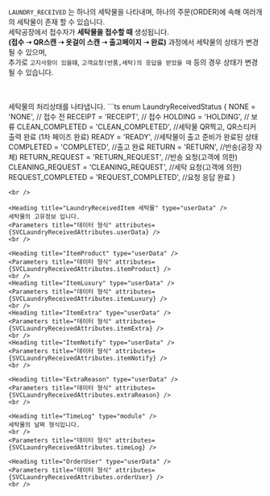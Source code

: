
<Heading title="Laundry_Received란?" />

`LAUNDRY_RECEIVED` 는 하나의 세탁물을 나타내며, 하나의 주문(ORDER)에 속해 여러개의 세탁물이 존재 할 수 있습니다.<br />
세탁공장에서 접수자가 **세탁물을 접수할 때** 생성됩니다. <br />
**(접수 ➝ QR스캔 ➝ 옷걸이 스캔 ➝ 출고페이지 ➝ 완료)** 과정에서 세탁물의 상태가 변경 될 수 있으며,<br />
추가로 `고지사항이 있을떄`, `고객요청(반품,세탁)의 응답을 받았을 때` 등의 경우 상태가 변경 될 수 있습니다.

<br />

<Heading title="SVCLAUNDRY_RECEIVED 컨테이너" type="doc" />
<Parameters title="데이터 형식" attributes={SVCLaundryReceivedAttributes.root} />
<br />

<Heading title="LaundryReceivedStatus" type="module" />
세탁물의 처리상태를 나타냅니다.
```ts
enum LaundryReceivedStatus {
  NONE = 'NONE', // 접수 전
  RECEIPT = 'RECEIPT', // 접수 
  HOLDING = 'HOLDING', // 보류 
  CLEAN_COMPLETED = 'CLEAN_COMPLETED', //세탁물 QR찍고, QR스티커 출력 완료 (1차 페이즈 완료)
  READY = 'READY', //세탁물이 출고 준비가 완료된 상태
  COMPLETED = 'COMPLETED', //출고 완료
  RETURN = 'RETURN', //반송(공장 자체)
  RETURN_REQUEST = 'RETURN_REQUEST', //반송 요청(고객에 의한)
  CLEANING_REQUEST = 'CLEANING_REQUEST', //세탁 요청(고객에 의한)
  REQUEST_COMPLETED = 'REQUEST_COMPLETED', //요청 응답 완료
}

```
<br />

<Heading title="LaundryReceivedItem 세탁물" type="userData" />
세탁물의 고유정보 입니다.
<Parameters title="데이터 형식" attributes={SVCLaundryReceivedAttributes.userData} />
<br />

<Heading title="ItemProduct" type="userData" />
<Parameters title="데이터 형식" attributes={SVCLaundryReceivedAttributes.itemProduct} />
<br />
<Heading title="ItemLuxury" type="userData" />
<Parameters title="데이터 형식" attributes={SVCLaundryReceivedAttributes.itemLuxury} />
<br />
<Heading title="ItemExtra" type="userData" />
<Parameters title="데이터 형식" attributes={SVCLaundryReceivedAttributes.itemExtra} />
<br />
<Heading title="ItemNotify" type="userData" />
<Parameters title="데이터 형식" attributes={SVCLaundryReceivedAttributes.itemNotify} />
<br />

<Heading title="ExtraReason" type="userData" />
<Parameters title="데이터 형식" attributes={SVCLaundryReceivedAttributes.extraReason} />
<br />

<Heading title="TimeLog" type="module" />
세탁물의 날짜 형식입니다.
<br />
<Parameters title="데이터 형식" attributes={SVCLaundryReceivedAttributes.timeLog} />

<Heading title="OrderUser" type="userData" />
<Parameters title="데이터 형식" attributes={SVCLaundryReceivedAttributes.orderUser} />
<br />



```
